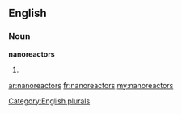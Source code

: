 ==English==

===Noun===
'''nanoreactors'''

# {{plural of|[[nanoreactor]]}}

[[Category:English plurals]]

[[ar:nanoreactors]]
[[fr:nanoreactors]]
[[my:nanoreactors]]